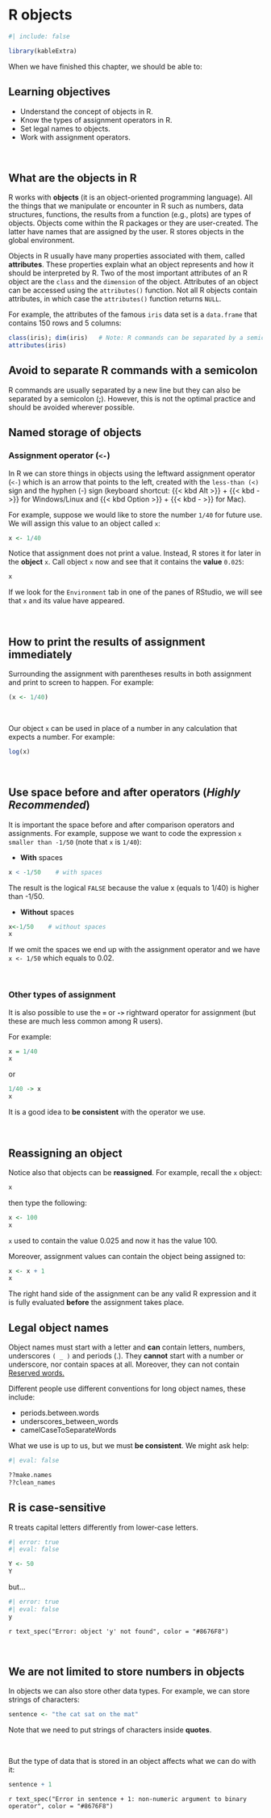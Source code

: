 # R objects {#sec-objects}

```r
#| include: false

library(kableExtra)

```

When we have finished this chapter, we should be able to:

::: {.callout-caution icon="false"}
## Learning objectives

-   Understand the concept of objects in R.
-   Know the types of assignment operators in R.
-   Set legal names to objects.
-   Work with assignment operators.
:::

 

## What are the objects in R

R works with **objects** (it is an object-oriented programming language). All the things that we manipulate or encounter in R such as numbers, data structures, functions, the results from a function (e.g., plots) are types of objects. Objects come within the R packages or they are user-created. The latter have names that are assigned by the user. R stores objects in the global environment.

Objects in R usually have many properties associated with them, called **attributes**. These properties explain what an object represents and how it should be interpreted by R. Two of the most important attributes of an R object are the `class` and the `dimension` of the object. Attributes of an object can be accessed using the `attributes()` function. Not all R objects contain attributes, in which case the `attributes()` function returns `NULL`.

For example, the attributes of the famous `iris` data set is a `data.frame` that contains 150 rows and 5 columns:

```r
class(iris); dim(iris)   # Note: R commands can be separated by a semicolon
attributes(iris)
```

::: callout-important
## Avoid to separate R commands with a semicolon

R commands are usually separated by a new line but they can also be separated by a semicolon (**;**). However, this is not the optimal practice and should be avoided wherever possible.
:::

## Named storage of objects

### Assignment operator (`<-`)

In R we can store things in objects using the leftward assignment operator (`<-`) which is an arrow that points to the left, created with the `less-than (<)` sign and the hyphen (-) sign (keyboard shortcut: {{< kbd Alt >}} + {{< kbd - >}} for Windows/Linux and {{< kbd Option >}} + {{< kbd - >}} for Mac).

For example, suppose we would like to store the number `1/40` for future use. We will assign this value to an object called `x`:

```r
x <- 1/40
```

Notice that assignment does not print a value. Instead, R stores it for later in the **object** `x`. Call object `x` now and see that it contains the **value** `0.025`:

```r
x
```

If we look for the `Environment` tab in one of the panes of RStudio, we will see that `x` and its value have appeared.

 

::: callout-tip
## How to print the results of assignment immediately

Surrounding the assignment with parentheses results in both assignment and print to screen to happen. For example:

```r
(x <- 1/40)
```
:::

 

Our object `x` can be used in place of a number in any calculation that expects a number. For example:

```r
log(x)
```

 

::: callout-tip
## Use space before and after operators (*Highly Recommended*)

It is important the space before and after comparison operators and assignments. For example, suppose we want to code the expression `x smaller than -1/50` (note that `x` is `1/40`):

-   **With** spaces

```r
x < -1/50    # with spaces 
```

The result is the logical `FALSE` because the value x (equals to 1/40) is higher than -1/50.

-   **Without** spaces

```r
x<-1/50    # without spaces
x
```

If we omit the spaces we end up with the assignment operator and we have `x <- 1/50` which equals to 0.02.
:::

 

### Other types of assignment

It is also possible to use the **`=`** or **`->`** rightward operator for assignment (but these are much less common among R users).

For example:

```r
x = 1/40
x
```

or

```r
1/40 -> x
x
```

It is a good idea to **be consistent** with the operator we use.

 

## Reassigning an object

Notice also that objects can be **reassigned**. For example, recall the `x` object:

```r
x
```

then type the following:

```r
x <- 100
x
```

`x` used to contain the value 0.025 and now it has the value 100.

Moreover, assignment values can contain the object being assigned to:

```r

x <- x + 1 
x
```

The right hand side of the assignment can be any valid R expression and it is fully evaluated **before** the assignment takes place.

## Legal object names

Object names must start with a letter and **can** contain letters, numbers, underscores `( _ )` and periods (.). They **cannot** start with a number or underscore, nor contain spaces at all. Moreover, they can not contain [Reserved words.](https://stat.ethz.ch/R-manual/R-devel/library/base/html/Reserved.html)

Different people use different conventions for long object names, these include:

-   periods.between.words
-   underscores_between_words
-   camelCaseToSeparateWords

What we use is up to us, but we must **be consistent**. We might ask help:

```r
#| eval: false

??make.names
??clean_names
```

::: callout-tip
## R is case-sensitive

R treats capital letters differently from lower-case letters.
:::

```r
#| error: true
#| eval: false

Y <- 50
Y
```

but...

```r
#| error: true
#| eval: false
y
```

`r text_spec("Error: object 'y' not found", color = "#8676F8")`

 

## We are not limited to store numbers in objects

In objects we can also store other data types. For example, we can store strings of characters:

```r
sentence <- "the cat sat on the mat"
```

Note that we need to put strings of characters inside **quotes**.

 

But the type of data that is stored in an object affects what we can do with it:

```r
sentence + 1
```

`r text_spec("Error in sentence + 1: non-numeric argument to binary operator", color = "#8676F8")`
